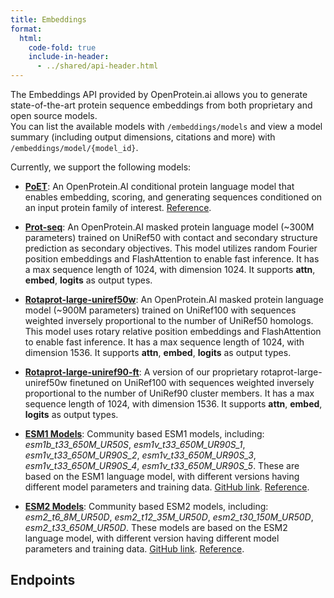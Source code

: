 ```yaml
---
title: Embeddings
format:
  html:
    code-fold: true
    include-in-header: 
      - ../shared/api-header.html
---
```


The Embeddings API provided by OpenProtein.ai allows you to generate state-of-the-art protein sequence embeddings from both proprietary and open source models. <br/>\n You can list the available models with `/embeddings/models` and view a model summary (including output dimensions, citations and more) with `/embeddings/model/{model_id}`. <br/>

Currently, we support the following models:

* **[PoET](#poet-endpoint)**: An OpenProtein.AI conditional protein language model that enables embedding, scoring, and generating sequences conditioned on an input protein family of interest. [Reference](https://arxiv.org/pdf/2306.06156.pdf){target="_blank"}.

* **[Prot-seq](#prot-seq-endpoint)**: An OpenProtein.AI masked protein language model (~300M parameters) trained on UniRef50 with contact and secondary structure prediction as secondary objectives. This model utilizes random Fourier position embeddings and FlashAttention to enable fast inference. It has a max sequence length of 1024, with dimension 1024. It supports **attn**, **embed**, **logits** as output types.

* **[Rotaprot-large-uniref50w](#rotaprot-large-uniref50w-endpoint)**: An OpenProtein.AI masked protein language model (~900M parameters) trained on UniRef100 with sequences weighted inversely proportional to the number of UniRef50 homologs. This model uses rotary relative position embeddings and FlashAttention to enable fast inference. It has a max sequence length of 1024, with dimension 1536. It supports **attn**, **embed**, **logits** as output types.

* **[Rotaprot-large-uniref90-ft](#rotaprot-large-uniref90-ft-endpoint)**: A version of our proprietary rotaprot-large-uniref50w finetuned on UniRef100 with sequences weighted inversely proportional to the number of UniRef90 cluster members. It has a max sequence length of 1024, with dimension 1536. It supports **attn**, **embed**, **logits** as output types.

* **[ESM1 Models](#esm1-endpoint)**: Community based ESM1 models, including: *esm1b_t33_650M_UR50S*, *esm1v_t33_650M_UR90S_1*, *esm1v_t33_650M_UR90S_2*, *esm1v_t33_650M_UR90S_3*, *esm1v_t33_650M_UR90S_4*, *esm1v_t33_650M_UR90S_5*.
These are based on the ESM1 language model, with different versions having different model parameters and training data. [GitHub link](https://github.com/facebookresearch/esm){target="_blank"}. [Reference](https://proceedings.neurips.cc/paper/2021/hash/f51338d736f95dd42427296047067694-Abstract.html){target="_blank"}.

* **[ESM2 Models](#esm2-endpoint)**: Community based ESM2 models, including: *esm2_t6_8M_UR50D*, *esm2_t12_35M_UR50D*, *esm2_t30_150M_UR50D*, *esm2_t33_650M_UR50D*. 
These models are based on the ESM2 language model, with different version having different model parameters and training data. [GitHub link](https://github.com/facebookresearch/esm){target="_blank"}. [Reference](https://www.science.org/doi/10.1126/science.ade2574){target="_blank"}.

## Endpoints

```{=html}
<script type="module" src="../js/swaggerEmbeddings.js"></script>
<div id="swagger-ui"></div>
```
